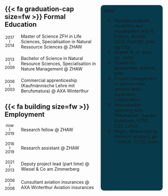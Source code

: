 <style>


.cv-wrapper{
    display: grid;
    grid-template-columns: minmax(300px, 2fr) minmax(200px, 1fr);
    column-gap: 10px;
}

@media only screen and (max-width: 500px) {
  .cv-wrapper {
    grid-template-columns: 1fr;
  }
}

#formal-edu{
    margin-top: 0rem 
}

#portrait{
    width: 75%;
    max-width: 200px;
    border-radius: 100%;
    text-align: center;
    padding: 20px;
}

#skills{
    padding: 10px
}

#skills > ul{
    list-style-type: "\2611 ";
}

#skills li{
    padding-left: 10px
}



.cv-side{
    background-color: #073b4c;
    border-radius: 10px
}

.cv-container{
    display: grid;
    justify-content: start;
    grid-template-columns: auto auto;
    align-items: center;
    grid-gap: 20px;
}

.year{
    text-align: center;
    font-size: small;
    line-height: 100%;
}

</style>

<div class="cv-wrapper">
<div>

<h2 id="formal-edu"> {{< fa graduation-cap size=fw >}} Formal Education</h2>



<div class="cv-container">

<div class="year">2017<br>I<br>2014</div>
<div>Master of Science ZFH in Life Sciences, Specialisation in Natural Ressource Sciences @ ZHAW </div>
<div class="year">2013<br>I<br>2009</div>   
<div>Bachelor of Science in Natural Resource Sciences, Specialisation in Nature Management @ ZHAW </div>
<div class="year">2006<br>I<br>2003</div>
<div>Commercial apprenticeship (Kaufmännische Lehre mit Berufsmatura) @ AXA Winterthur</div>

</div>




<h2> {{< fa building size=fw >}} Employment</h2>

<div class="cv-container">
<div class="year">now<br>I<br>2019</div>
<div>Research fellow @ ZHAW</div>
<div class="year">2016<br>I<br>2019</div>
<div>Research assistant @ ZHAW</div>
<div class="year">2021<br>I<br>2013</div>
<div>Deputy project lead (part time) @ Wiesel & Co am Zimmerberg</div>
<div class="year">2006<br>I<br>2008</div>
<div>Cunsultant aviation insurances @ AXA Winterthur Aviation insurances</div>
</div>

</div>

<div class="cv-side">

<!-- <div style="text-align: center"><img id="portrait" src="images/rata_print-sw.jpg"> </div> -->

<div id="skills">

Skills:
<ul>
<li>Geodata analysis, modelling and visualisation with R, Python, ArcGIS, QGIS, PostGIS, gdal, ogr2ogr</li>
<li>Spatial-R: sf, terra, sp, raster</li>
<li>Spatial-Py: geopandas, rasterio, gdal</li>
<li>Project management in various roles (project lead, supervisor, collaborator)</li>
<li>Reproducible reporting with RMarkdown, Jupyter Notebook, HTML, CSS, LaTeX</li>
<li>Regex, Webscraping, Network analysis, git / GitHub, CI/CD, bash</li>
</ul>

</div>
</div>

</div>